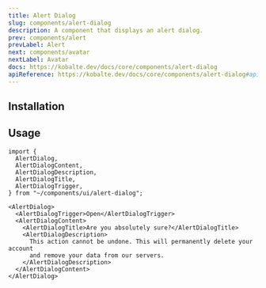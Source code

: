 ```yaml
---
title: Alert Dialog
slug: components/alert-dialog
description: A component that displays an alert dialog.
prev: components/alert
prevLabel: Alert
next: components/avatar
nextLabel: Avatar
docs: https://kobalte.dev/docs/core/components/alert-dialog
apiReference: https://kobalte.dev/docs/core/components/alert-dialog#api-reference
---
```



<PreviewTabs demoCode={AlertDialogDemoCode}>
  <AlertDialogDemo client:only="solid-js" />
</PreviewTabs>

## Installation

<InstallationTabs name="alert-dialog" code={AlertDialogCode} />

## Usage

```tsx
import {
  AlertDialog,
  AlertDialogContent,
  AlertDialogDescription,
  AlertDialogTitle,
  AlertDialogTrigger,
} from "~/components/ui/alert-dialog";
```

```tsx
<AlertDialog>
  <AlertDialogTrigger>Open</AlertDialogTrigger>
  <AlertDialogContent>
    <AlertDialogTitle>Are you absolutely sure?</AlertDialogTitle>
    <AlertDialogDescription>
      This action cannot be undone. This will permanently delete your account
      and remove your data from our servers.
    </AlertDialogDescription>
  </AlertDialogContent>
</AlertDialog>
```
